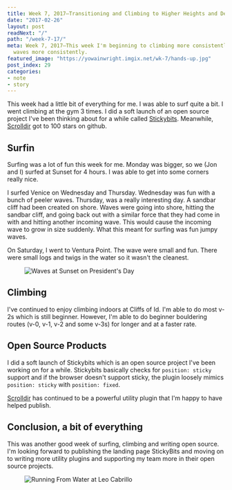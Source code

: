 ```yaml
---
title: Week 7, 2017—Transitioning and Climbing to Higher Heights and Deeper Turns
date: "2017-02-26"
layout: post
readNext: "/"
path: "/week-7-17/"
meta: Week 7, 2017—This week I'm beginning to climbing more consistently and catch
  waves more consistently.
featured_image: "https://yowainwright.imgix.net/wk-7/hands-up.jpg"
post_index: 29
categories:
- note
- story
---
```


This week had a little bit of everything for me. I was able to surf quite a bit. I went climbing at the gym 3 times. I did a soft launch of an open source project I've been thinking about for a while called [Stickybits](https://github.com/dollarshaveclub/stickybits). Meanwhile, [Scrolldir](https://github.com/dollarshaveclub/scrolldir) got to 100 stars on github.

## Surfin

Surfing was a lot of fun this week for me. Monday was bigger, so we (Jon and I) surfed at Sunset for 4 hours. I was able to get into some corners really nice. 

I surfed Venice on Wednesday and Thursday. Wednesday was fun with a bunch of peeler waves. Thursday, was a really interesting day. A sandbar cliff had been created on shore. Waves were going into shore, hitting the sandbar cliff, and going back out with a similar force that they had come in with and hitting another incoming wave. This would cause the incoming wave to grow in size suddenly. What this meant for surfing was fun jumpy waves. 

On Saturday, I went to Ventura Point. The wave were small and fun. There were small logs and twigs in the water so it wasn't the cleanest.

<figure>
  <img src="https://yowainwright.imgix.net/wk-7/sunset-waves.jpg?w=800&h=800&crop=focalpoint&auto=format" alt="Waves at Sunset on President's Day" />
</figure>

## Climbing

I've continued to enjoy climbing indoors at Cliffs of Id. I'm able to do most v-2s which is still beginner. However, I'm able to do beginner bouldering routes (v-0, v-1, v-2 and some v-3s) for longer and at a faster rate.

## Open Source Products

I did a soft launch of Stickybits which is an open source project I've been working on for a while. Stickybits basically checks for `position: sticky` support and if the browser doesn't support sticky, the plugin loosely mimics `position: sticky` with `position: fixed`. 

[Scrolldir](https://www.npmjs.com/package/scrolldir) has continued to be a powerful utility plugin that I'm happy to have helped publish. 

## Conclusion, a bit of everything

This was another good week of surfing, climbing and writing open source. I'm looking forward to publishing the landing page StickyBits and moving on to writing more utility plugins and supporting my team more in their open source projects. 

<figure>
  <img src="https://yowainwright.imgix.net/wk-7/running-from-water.jpg?w=800&h=800&crop=focalpoint&auto=format" alt="Running From Water at Leo Cabrillo" />
</figure>
